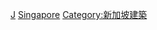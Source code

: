 {{Commonscat|Architects from Singapore}}

[[Category:各職業新加坡人|J]]
[[Category:各國建築師|Singapore]]
[[Category:新加坡建築|Category:新加坡建築]]
